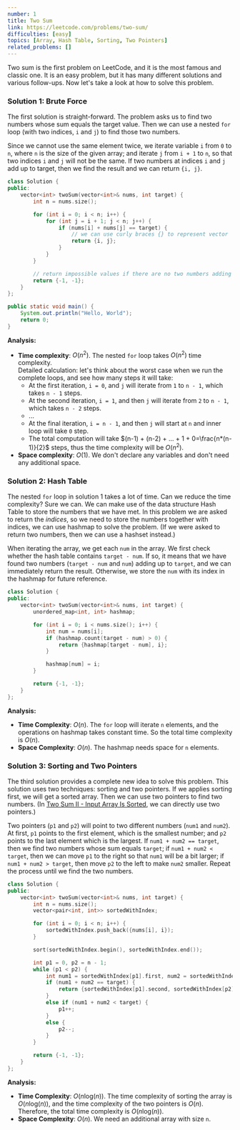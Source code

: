 ```yaml
---
number: 1
title: Two Sum
link: https://leetcode.com/problems/two-sum/
difficulties: [easy]
topics: [Array, Hash Table, Sorting, Two Pointers]
related_problems: []
---
```


Two sum is the first problem on LeetCode, and it is the most famous and classic one. It is an easy problem, but it has many different solutions and various follow-ups. Now let's take a look at how to solve this problem.

### Solution 1: Brute Force

The first solution is straight-forward. The problem asks us to find two numbers whose sum equals the target value. Then we can use a nested `for` loop (with two indices, `i` and `j`) to find those two numbers.

Since we cannot use the same element twice, we iterate variable `i` from `0` to `n`, where `n` is the size of the given array; and iterate `j` from `i + 1` to `n`, so that two indices `i` and `j` will not be the same. If two numbers at indices `i` and `j` add up to target, then we find the result and we can return `{i, j}`.

```cpp
class Solution {
public:
    vector<int> twoSum(vector<int>& nums, int target) {
        int n = nums.size();

        for (int i = 0; i < n; i++) {
            for (int j = i + 1; j < n; j++) {
                if (nums[i] + nums[j] == target) {
                    // we can use curly braces {} to represent vector
                    return {i, j};
                }
            }
        }

        // return impossible values if there are no two numbers adding up to target
        return {-1, -1};
    }
};
```

```java
public static void main() {
    System.out.println("Hello, World");
    return 0;
}
```

**Analysis:**

- **Time complexity**: $O(n^2)$. The nested `for` loop takes $O(n^2)$ time complexity.  
  Detailed calculation: let's think about the worst case when we run the complete loops, and see how many steps it will take:
  - At the first iteration, `i = 0`, and `j` will iterate from `1` to `n - 1`, which takes `n - 1` steps.
  - At the second iteration, `i = 1`, and then `j` will iterate from `2` to `n - 1`, which takes `n - 2` steps.
  - ...
  - At the final iteration, `i = n - 1`, and then `j` will start at `n` and inner loop will take `0` step.
  - The total computation will take $(n-1) + (n-2) + ... + 1 + 0=\frac{n*(n-1)}{2}$ steps, thus the time complexity will be $O(n^2)$.
- **Space complexity**: $O(1)$. We don't declare any variables and don't need any additional space.

### Solution 2: Hash Table

The nested `for` loop in solution 1 takes a lot of time. Can we reduce the time complexity? Sure we can. We can make use of the data structure Hash Table to store the numbers that we have met. In this problem we are asked to return the _indices_, so we need to store the numbers together with indices, we can use hashmap to solve the problem. (If we were asked to return two numbers, then we can use a hashset instead.)

When iterating the array, we get each `num` in the array. We first check whether the hash table contains `target - num`. If so, it means that we have found two numbers (`target - num` and `num`) adding up to `target`, and we can immediately return the result. Otherwise, we store the `num` with its index in the hashmap for future reference.

```cpp
class Solution {
public:
    vector<int> twoSum(vector<int>& nums, int target) {
        unordered_map<int, int> hashmap;

        for (int i = 0; i < nums.size(); i++) {
            int num = nums[i];
            if (hashmap.count(target - num) > 0) {
                return {hashmap[target - num], i};
            }

            hashmap[num] = i;
        }

        return {-1, -1};
    }
};
```

**Analysis:**

- **Time Complexity**: $O(n)$. The `for` loop will iterate `n` elements, and the operations on hashmap takes constant time. So the total time complexity is $O(n)$.
- **Space Complexity**: $O(n)$. The hashmap needs space for `n` elements.

### Solution 3: Sorting and Two Pointers

The third solution provides a complete new idea to solve this problem. This solution uses two techniques: sorting and two pointers. If we applies sorting first, we will get a sorted array. Then we can use two pointers to find two numbers. (In [Two Sum II - Input Array Is Sorted](https://leetcode.com/problems/two-sum-ii-input-array-is-sorted/), we can directly use two pointers.)

Two pointers (`p1` and `p2`) will point to two different numbers (`num1` and `num2`). At first, `p1` points to the first element, which is the smallest number; and `p2` points to the last element which is the largest. If `num1 + num2 == target`, then we find two numbers whose sum equals `target`; if `num1 + num2 < target`, then we can move `p1` to the right so that `num1` will be a bit larger; if `num1 + num2 > target`, then move `p2` to the left to make `num2` smaller. Repeat the process until we find the two numbers.

```cpp
class Solution {
public:
    vector<int> twoSum(vector<int>& nums, int target) {
        int n = nums.size();
        vector<pair<int, int>> sortedWithIndex;

        for (int i = 0; i < n; i++) {
            sortedWithIndex.push_back({nums[i], i});
        }

        sort(sortedWithIndex.begin(), sortedWithIndex.end());

        int p1 = 0, p2 = n - 1;
        while (p1 < p2) {
            int num1 = sortedWithIndex[p1].first, num2 = sortedWithIndex[p2].first;
            if (num1 + num2 == target) {
                return {sortedWithIndex[p1].second, sortedWithIndex[p2].second};
            }
            else if (num1 + num2 < target) {
                p1++;
            }
            else {
                p2--;
            }
        }

        return {-1, -1};
    }
};
```

**Analysis:**

- **Time Complexity**: $O(n\text{log}(n))$. The time complexity of sorting the array is $O(n\text{log}(n))$, and the time complexity of the two pointers is $O(n)$. Therefore, the total time complexity is $O(n\text{log}(n))$.
- **Space Complexity**: $O(n)$. We need an additional array with size `n`.
